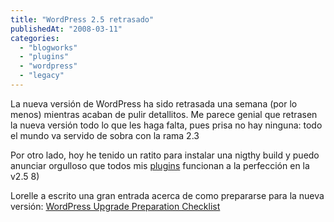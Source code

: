 ```yaml
---
title: "WordPress 2.5 retrasado"
publishedAt: "2008-03-11"
categories: 
  - "blogworks"
  - "plugins"
  - "wordpress"
  - "legacy"
---
```


La nueva versión de WordPress ha sido retrasada una semana (por lo menos) mientras acaban de pulir detallitos. Me parece genial que retrasen la nueva versión todo lo que les haga falta, pues prisa no hay ninguna: todo el mundo va servido de sobra con la rama 2.3

Por otro lado, hoy he tenido un ratito para instalar una nigthy build y puedo anunciar orgulloso que todos mis [plugins](http://rick.jinlabs.com/code/#wordpress) funcionan a la perfección en la v2.5 8)

Lorelle a escrito una gran entrada acerca de como prepararse para la nueva versión: [WordPress Upgrade Preparation Checklist](http://www.blogherald.com/2008/03/07/wordpress-upgrade-preparation-checklist/)
